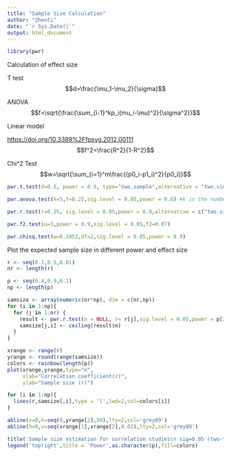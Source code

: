 ```yaml
---
title: "Sample Size Calculation"
author: "Zhenti"
date: "`r Sys.Date()`"
output: html_document
---
```


```r
library(pwr)
```

Calculation of effect size

T test $$d=\frac{\mu_1-\mu_2}{\sigma}$$

ANOVA $$f=\sqrt{\frac{\sum_{i-1}^kp_i(mu_i-\mu)^2}{\sigma^2}}$$

Linear model

<https://doi.org/10.3389%2Ffpsyg.2012.00111>$$f^2=\frac{R^2}{1-R^2}$$

Chi\^2 Test $$w=\sqrt{\sum_{i=1}^m\frac{(p0_i-p1_i)^2}{p0_i}}$$

```r
pwr.t.test(d=0.5, power = 0.9, type="two.sample",alternative = "two.side")
```

```r
pwr.anova.test(k=5,f=0.25,sig.level = 0.05,power = 0.8) #k is the number of groups
```

```r
pwr.r.test(r=0.25, sig.level = 0.05,power = 0.9,alternative = c("two.sided"))
```

```r
pwr.f2.test(u=3,power = 0.9,sig.level = 0.05,f2=0.07)
```

```r
pwr.chisq.test(w=0.1853,df=2,sig.level = 0.05,power = 0.9)
```

Plot the expected sample size in different power and effect size

```r
r <- seq(0.1,0.5,0.01)
nr <- length(r)

p <- seq(0.4,0.9,0.1)
np <- length(p)

samsize <- array(numeric(nr*np), dim = c(nr,np))
for (i in 1:np){
  for (j in 1:nr) {
    result <- pwr.r.test(n = NULL, r= r[j],sig.level = 0.05,power = p[i], alternative = "two.sided")
    samsize[j,i] <- ceiling(result$n)
  }
}

xrange <- range(r)
yrange <- round(range(samsize))
colors <- rainbow(length(p))
plot(xrange,yrange,type="n",
     xlab="Correlation coefficient(r)",
     ylab="Sample size (r)")

for (i in 1:np){
  lines(r,samsize[,i],type = 'l',lwd=2,col=colors[i])
}

abline(v=0,h=seq(0,yrange[2],50),lty=2,col='grey89')
abline(h=0,v=seq(xrange[1],xrange[2],0.02),lty=2,col='grey89')

title('Sample size estimation for correlation studies\n sig=0.05 (two-tailed)')
legend('topright',title = 'Power',as.character(p),fill=colors)
```
